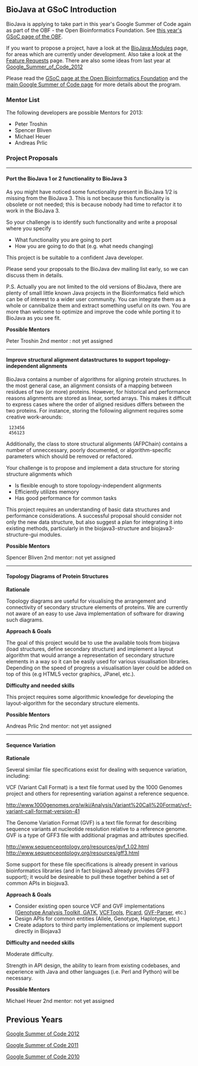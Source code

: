 == BioJava at GSoC Introduction ==

BioJava is applying to take part in this year's Google Summer of Code again as part of the OBF - the Open Bioinformatics Foundation. See [http://www.open-bio.org/wiki/Google_Summer_of_Code this year's GSoC page of the OBF].

If you want to propose a project, have a look at the [[BioJava:Modules]] page, for areas which are currently under development. Also take a look at the [[BioJava3_Feature_Requests|Feature Requests]] page. There are also some ideas from last year at [[Google_Summer_of_Code_2012]]

Please read the [http://www.open-bio.org/wiki/Google_Summer_of_Code GSoC page at the Open Bioinformatics Foundation] and the [http://code.google.com/soc main Google Summer of Code page] for more details about the program.

=== Mentor List ===

The following developers are possible Mentors for 2013:

* Peter Troshin
* Spencer Bliven
* Michael Heuer
* Andreas Prlic


=== Project Proposals ===

----

==== Port the BioJava 1 or 2 functionality to BioJava 3 ====

As you might have noticed some functionality present in BioJava 1/2 is missing from the BioJava 3. This is not because this functionality is obsolete or not needed; this is because nobody had time to refactor it to work in the BioJava 3. 

So your challenge is to identify such functionality and write a proposal where you specify 

* What functionality you are going to port 
* How you are going to do that (e.g. what needs changing) 

This project is be suitable to a confident Java developer.

Please send your proposals to the BioJava dev mailing list early, so we can discuss them in details.

P.S. Actually you are not limited to the old versions of BioJava, there are plenty of small little known Java projects in the Bioinformatics field which can be of interest to a wider user community. You can integrate them as a whole or cannibalize them and extract something useful on its own. You are more than welcome to optimize and improve the code while porting it to BioJava as you see fit.

'''Possible Mentors''' 

Peter Troshin  
2nd mentor : not yet assigned


----

==== Improve structural alignment datastructures to support topology-independent alignments ====

BioJava contains a number of algorithms for aligning protein structures. In the most general case, an alignment consists of a mapping between residues of two (or more) proteins. However, for historical and performance reasons alignments are stored as linear, sorted arrays. This makes it difficult to express cases where the order of aligned residues differs between the two proteins. For instance, storing the following alignment requires some creative work-arounds:

  123456
  456123

Additionally, the class to store structural alignments (AFPChain) contains a number of unneccessary, poorly documented, or algorithm-specific parameters which should be removed or refactored.

Your challenge is to propose and implement a data structure for storing structure alignments which
* Is flexible enough to store topology-independent alignments
* Efficiently utilizes memory
* Has good performance for common tasks

This project requires an understanding of basic data structures and performance considerations. A successful proposal should consider not only the new data structure, but also suggest a plan for integrating it into existing methods, particularly in the biojava3-structure and biojava3-structure-gui modules.

'''Possible Mentors'''  

Spencer Bliven 
2nd mentor: not yet assigned

----

==== Topology Diagrams of Protein Structures ====


'''Rationale'''

Topology diagrams are useful for visualising the arrangement and connectivity of secondary structure elements of proteins. We are currently not aware of an easy to use Java implementation of software for drawing such diagrams. 

'''Approach & Goals'''

The goal of this project would be to use the available tools from biojava (load structures, define secondary structure) and implement a layout algorithm that would arrange a representation of secondary structure elements in a way so it can be easily used for various visualisation libraries.  Depending on the speed of progress a visualisation layer could be added on top of this (e.g HTML5 vector graphics, JPanel, etc.).

'''Difficulty and needed skills'''

This project requires some algorithmic knowledge for developing the layout-algorithm for the secondary structure elements.

'''Possible Mentors'''  

Andreas Prlic 
2nd mentor: not yet assigned

----

==== Sequence Variation ====

'''Rationale'''

Several similar file specifications exist for dealing with sequence variation, including:

VCF (Variant Call Format) is a text file format used by the 1000 Genomes project and others for representing variation against a reference sequence.

http://www.1000genomes.org/wiki/Analysis/Variant%20Call%20Format/vcf-variant-call-format-version-41

The Genome Variation Format (GVF) is a text file format for describing sequence variants at nucleotide resolution relative to a reference genome.  GVF is a type of GFF3 file with additional pragmas and attributes specified.

http://www.sequenceontology.org/resources/gvf_1.02.html
http://www.sequenceontology.org/resources/gff3.html

Some support for these file specifications is already present in various bioinformatics libraries (and in fact biojava3 already provides GFF3 support); it would be desireable to pull these together behind a set of common APIs in biojava3.

'''Approach & Goals'''

* Consider existing open source VCF and GVF implementations ([http://www.broadinstitute.org/gatk/ Genotype Analysis Toolkit, GATK], [http://vcftools.sourceforge.net/ VCFTools], [http://picard.sourceforge.net/ Picard], [https://github.com/srynobio/GVF-Parser GVF-Parser], etc.)
* Design APIs for common entities (Allele, Genotype, Haplotype, etc.)
* Create adaptors to third party implementations or implement support directly in Biojava3

'''Difficulty and needed skills'''

Moderate difficulty.

Strength in API design, the ability to learn from existing codebases, and experience with Java and other languages (i.e. Perl and Python) will be necessary.

'''Possible Mentors'''

Michael Heuer  
2nd mentor: not yet assigned

== Previous Years ==

[[Google Summer of Code 2012]]

[[Google Summer of Code 2011]]

[[Google Summer of Code 2010]]